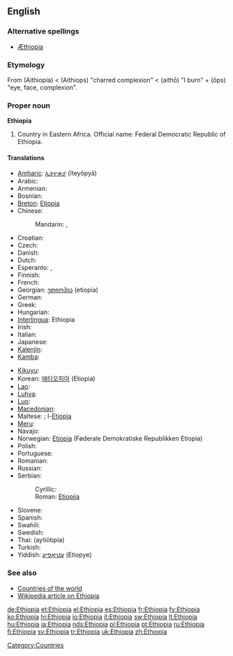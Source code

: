 ==English==

===Alternative spellings===
* [[Æthiopia]] {{i|archaic}}

===Etymology===
From {{etyl|grc}} {{term|lang=grc|Αἰθιοπία}} (Aithiopia) < {{term|lang=grc|Αἰθίοψ}} (Aithiops) "charred complexion" < {{term|lang=grc|αἴθω}} (aithō) "I burn" + {{term|lang=grc|ὤψ}} (ōps) "eye, face, complexion".

{{wikipedia}}

===Proper noun===
'''Ethiopia'''

# Country in Eastern Africa. Official name: Federal Democratic Republic of Ethiopia.

====Translations====
{{trans-top|country in Eastern Africa}}
* [[Amharic]]: [[ኢትዮጵያ]] (īteyōpyā)
* Arabic: {{t|ar|إثيوبيا|f|tr='ithiubiya}}
* Armenian: {{t-|hy|Եթովպիա|tr=Et’ovpia}}
* Bosnian: {{t-|bs|Etiopija|f}}
* [[Breton]]: [[Etiopia]]
* Chinese:
*: Mandarin: {{t|cmn|埃塞俄比亞|sc=Hani}},  {{t|cmn|埃塞俄比亚|tr=Āisè'ébǐyà|sc=Hani}}
* Croatian: {{t+|hr|Etiopija|f}}
* Czech: {{t+|cs|Etiopie|f}}
* Danish: {{t+|da|Etiopien}}
* Dutch: {{t+|nl|Ethiopië}}
* Esperanto: {{t-|eo|Etiopio|xs=Esperanto}}, {{t-|eo|Etiopujo|xs=Esperanto}}
* Finnish: {{t+|fi|Etiopia}}
* French: {{t+|fr|Éthiopie}}
* Georgian: [[ეთიოპია]] (etiopia)
* German: {{t+|de|Äthiopien|n}}
* Greek: {{t+|el|Αιθιοπία|f|tr=Aithiopía}}
* Hungarian: {{t+|hu|Etiópia}}
* [[Interlingua]]: Ethiopia
* Irish: {{t|ga|Aetóip|f|alt=an Aetóip|xs=Irish}}
* Italian: {{t+|it|Etiopia|f}}
* Japanese: {{t+|ja|エチオピア|tr=Echiopia}}
* [[Kalenjin]]: {{tø|kln|Ethiopia}}
* [[Kamba]]: {{tø|kam|Ethiopia}}
{{trans-mid}}
* [[Kikuyu]]: {{tø|ki|Ethiopia}}
* Korean: [[에티오피아]] (Etiopia)
* [[Lao]]: {{t-|lo|ເອທິໂອປີ|tr='eethi'oopii|sc=Laoo|xs=Lao}}
* [[Luhya]]: {{tø|luy|Ethiopia}}
* [[Luo]]: {{tø|luo|Ethiopia}}
* [[Macedonian]]: {{t+|mk|Етиопија|f|tr=Etiópija}}
* Maltese: ; l-[[Etjopja]]
* [[Meru]]: {{tø|mer|Ethiopia}}
* Navajo: {{tø|nv|Iitáʼoobiyá}}
* Norwegian: [[Etiopia]] (Føderale Demokratiske Republikken Etiopia)
* Polish: {{t+|pl|Etiopia|f}}
* Portuguese: {{t+|pt|Etiópia|f}}
* Romanian: {{t-|ro|Etiopia|f}}
* Russian: {{t|ru|Эфиопия|f|tr=Efiópija}}
* Serbian:
*: Cyrillic: {{t-|sr|Етиопија|f|sc=Cyrl}}
*: Roman: [[Etiopija#Serbian|Etiopija]] {{f}}
* Slovene: {{t+|sl|Etiopija|f}}
* Spanish: {{t+|es|Etiopía|f}}
* Swahili: {{t+|sw|Uhabeshi|xs=Swahili}}
* Swedish: {{t+|sv|Etiopien}}
* Thai: {{Thai|[[เอธิโอเปีย]]}} (aytíōbpia)
* Turkish: {{t+|tr|Etiyopya}}
* Yiddish: [[עטיאָפיע]] (Etiopye)
{{trans-bottom}}

===See also===
* [[Appendix:Countries of the world|Countries of the world]]
* [[w:Ethiopia|Wikipedia article on Ethiopia]]

[[Category:Countries]]

[[de:Ethiopia]]
[[et:Ethiopia]]
[[el:Ethiopia]]
[[es:Ethiopia]]
[[fr:Ethiopia]]
[[fy:Ethiopia]]
[[ko:Ethiopia]]
[[hi:Ethiopia]]
[[io:Ethiopia]]
[[it:Ethiopia]]
[[sw:Ethiopia]]
[[lt:Ethiopia]]
[[hu:Ethiopia]]
[[ja:Ethiopia]]
[[nds:Ethiopia]]
[[pl:Ethiopia]]
[[pt:Ethiopia]]
[[ru:Ethiopia]]
[[fi:Ethiopia]]
[[sv:Ethiopia]]
[[tr:Ethiopia]]
[[uk:Ethiopia]]
[[zh:Ethiopia]]